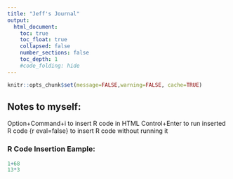 ```yaml
---
title: "Jeff's Journal"
output:
  html_document:
    toc: true
    toc_float: true
    collapsed: false
    number_sections: false
    toc_depth: 1
    #code_folding: hide
---
```


```r
knitr::opts_chunk$set(message=FALSE,warning=FALSE, cache=TRUE)
```

## Notes to myself:
Option+Command+i to insert R code in HTML
Control+Enter to run inserted R code
{r eval=false} to insert R code without running it

### R Code Insertion Eample:
```r
1+68
13*3
```